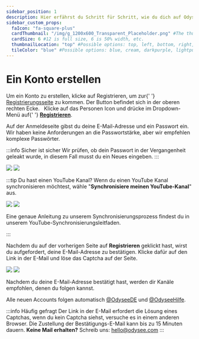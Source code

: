 ---
sidebar_position: 1
description: Hier erfährst du Schritt für Schritt, wie du dich auf Odysee anmelden kannst. 
sidebar_custom_props:
  faIcon: "fa-square-plus"
  cardThumbnail: "/img/g_1200x600_Transparent_Placeholder.png" #The thumbnail on the category card.
  cardSize: 6 #12 is full size, 6 is 50% width, etc.
  thumbnailLocation: "top" #Possible options: top, left, bottom, right, none
  tileColor: "blue" #Possible options: blue, cream, darkpurple, lightpurple, mauve, orange, pink, none
---


# Ein Konto erstellen

<Tabs groupId="device">
  <TabItem value="web" label="Web" default>
    Um ein Konto zu erstellen, klicke auf <PrimaryOdyseeButton url="https://odysee.com/$/signup">Registrieren</PrimaryOdyseeButton>, um zur{' '}
    <a href="https://odysee.com/$/signup">Registrierungsseite</a> zu kommen. Der
    Button befindet sich in der oberen rechten Ecke.
    <Image img="/img/de/front_page_logged_out_arrow_register_desktop_dark.png#dark" />
    <Image img="/img/de/front_page_logged_out_arrow_register_desktop_light.png#light" />
  </TabItem>
  <TabItem value="mobile" label="Mobile">
    Klicke auf das Personen Icon <OdyseeButtonRound><OdyseeIcon type="person" /></OdyseeButtonRound> und drücke im Dropdown-Menü auf{' '}
    <b><a href="https://odysee.com/$/signup">Registrieren</a></b>.
    <Image img="/img/de/front_page_logged_out_arrow_register_mobile_dark.png#dark" />
    <Image img="/img/de/front_page_logged_out_arrow_register_mobile_light.png#light" />
  </TabItem>
</Tabs>

Auf der Anmeldeseite gibst du deine E-Mail-Adresse und ein Passwort ein. Wir haben keine Anforderungen an die Passwortstärke, aber wir empfehlen komplexe Passwörter.

:::info Sicher ist sicher
Wir prüfen, ob dein Passwort in der Vergangenheit geleakt wurde, in diesem Fall musst du ein Neues eingeben.
:::

<Image src="/img/de/register_screen_dark.png#dark" />
<Image src="/img/de/register_screen_light.png#light" />

:::tip Du hast einen YouTube Kanal?
Wenn du einen YouTube Kanal synchronisieren möchtest, wähle "**Synchronisiere meinen YouTube-Kanal**" aus.


<Image src="/img/de/register_screen_arrow_sync_dark.png#dark" />
<Image src="/img/de/register_screen_arrow_sync_light.png#light" />

Eine genaue Anleitung zu unserem Synchronisierungsprozess findest du in unserem YouTube-Synchronisierungsleitfaden.

:::

Nachdem du auf der vorherigen Seite auf **Registrieren** geklickt hast, wirst du aufgefordert, deine E-Mail-Adresse zu bestätigen. Klicke dafür auf den Link in der E-Mail und löse das Captcha auf der Seite.

<Image src="/img/de/confirm_account_screen_dark.png#dark" />
<Image src="/img/de/confirm_account_screen_light.png#light" />

Nachdem du deine E-Mail-Adresse bestätigt hast, werden dir Kanäle empfohlen, denen du folgen kannst.

Alle neuen Accounts folgen automatisch <a href="https://odysee.com/@OdyseeDE:1?r=97bT3hvnLEY1inLzM9eE6PG2qDS4h4KF">@OdyseeDE</a> und <a href="https://odysee.com/@OdyseeHilfe:1?r=97bT3hvnLEY1inLzM9eE6PG2qDS4h4KF">@OdyseeHilfe</a>.

:::info Häufig gefragt
Der Link in der E-Mail erfordert die Lösung eines Captchas, wenn du kein Captcha siehst, versuche es in einem anderen Browser. Die Zustellung der Bestätigungs-E-Mail kann bis zu 15 Minuten dauern.
**Keine Mail erhalten?** Schreib uns: hello@odysee.com
:::
